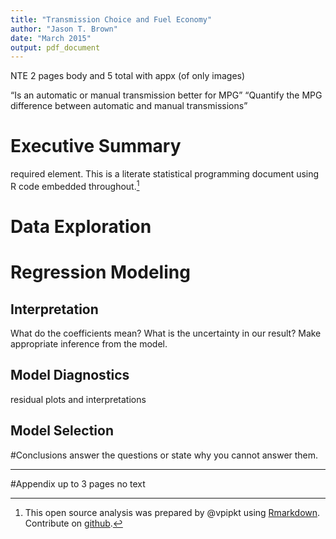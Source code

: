 ```yaml
---
title: "Transmission Choice and Fuel Economy"
author: "Jason T. Brown"
date: "March 2015"
output: pdf_document
---
```


NTE 2 pages body and 5 total with appx (of only images)

“Is an automatic or manual transmission better for MPG”
"Quantify the MPG difference between automatic and manual transmissions"

# Executive Summary

required element.  This is a literate statistical programming document using R code embedded throughout.[^1]

# Data Exploration


# Regression Modeling
## Interpretation
What do the coefficients mean?
What is the uncertainty in our result?
Make appropriate inference from the model.

## Model Diagnostics
residual plots and interpretations

## Model Selection

#Conclusions
answer the questions or state why you cannot answer them.

[^1]: This open source analysis was prepared by @vpipkt using [Rmarkdown](http://rmarkdown.rstudio.com). Contribute on [github](https://github.com/vpipkt/datasciencecoursera/Regression/project).

-------------------------------
#Appendix
up to 3 pages no text
